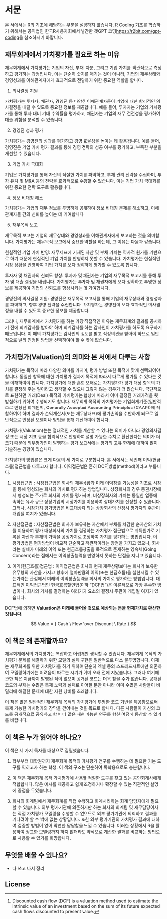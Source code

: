 # 서문 {.unnumbered}

본 서에서는 R의 기초에 해당하는 부분을 설명하지 않습니다. R Coding 기초를 학습하기 위해서는 공익법인 한국R사용자회에서 발간한 챗GPT 코딩[https://r2bit.com/gpt-coding](https://r2bit.com/gpt-coding)을 참조하시기 바랍니다.    


## 재무회계에서 가치평가를 필요로 하는 이유
   
재무회계에서 가치평가는 기업의 자산, 부채, 자분, 그리고 기업 가치를 객관적으로 측정하고 평가하는 과정입니다. 이는 단순히 숫자를 매기는 것이 아니라, 기업의 재무상태와 경영성과를 이해관계자에게 효과적으로 전달하기 위한 중요한 역할을 합니다.  
  
1. 의사결정 지원  
  
가치평가는 투자자, 채권자, 경영진 등 다양한 이해관계자들이 기업에 대한 합리적인 의사결정을 내릴 수 있도록 중요한 정보를 제공합니다. 예를 들어, 투자자는 기업의 가치평가를 통해 투자 대비 기대 수익률을 평가하고, 채권자는 기업의 재무 건전성을 평가하여 대출 위험을 분석할 수 있습니다.  
  
2. 경영진 성과 평가
  
가치평가는 경영진의 성과를 평가하고 경영 효율성을 높이는 데 활용됩니다. 예를 들어, 경영진은 기업 가치 평가 결과를 통해 경영 전략의 성공 여부를 평가하고, 부족한 부분을 개선할 수 있습니다.  
  
3. 기업 가치 극대화  
  
기업은 가치평가를 통해 자산의 적절한 가치를 파악하고, 부채 관리 전략을 수립하며, 투자 유치 및 M&A 등의 전략을 효과적으로 수행할 수 있습니다. 이는 기업 가치 극대화를 위한 중요한 전략 도구로 활용됩니다.  
  
4. 정보 비대칭 해소
   
가치평가는 기업의 재무 정보를 투명하게 공개하여 정보 비대칭 문제를 해소하고, 이해관계자들 간의 신뢰를 높이는 데 기여합니다.  
  
5. 재무목적 보고
  
재무목적 보고는 기업의 재무상태와 경영성과를 이해관계자에게 보고하는 것을 의미합니다. 가치평가는 재무목적 보고에서 중요한 역할을 하는데, 그 이유는 다음과 같습니다.  
  
현실적인 기업 가치 반영: 재무제표에 기재된 자산 및 부채 가치는 역사적 원가를 기반으로 하기 때문에 현실적인 기업 가치를 반영하지 못할 수 있습니다. 가치평가는 현실적인 시장 상황을 반영하여 기업 가치를 보다 정확하게 평가할 수 있도록 합니다.  
   
투자자 및 채권자의 신뢰도 향상: 투자자 및 채권자는 기업의 재무목적 보고서를 통해 투자 및 대출 결정을 내립니다. 가치평가는 투자자 및 채권자에게 보다 정확하고 투명한 정보를 제공하여 기업의 신뢰도를 향상시키는 데 기여합니다.  
  
경영진의 의사결정 지원: 경영진은 재무목적 보고서를 통해 기업의 재무상태와 경영성과를 파악하고, 향후 경영 전략을 수립합니다. 가치평가는 경영진이 보다 효과적인 의사결정을 내릴 수 있도록 중요한 정보를 제공합니다.  
  
그러나, 재무회계에서 가치평가를 하는 가장 직접적인 이유는 재무회계의 결과를 공시하기 전에 회계감사를 받아야 하며 회계감사를 하는 감사인이 가치평가를 하도록 요구하기 때문입니다. 이 때의 가치평가는 감사인의 검토를 받고 적정의견을 받아야 하므로 일반적으로 널리 인정된 방법을 선택하여야 할 수 밖에 없습니다.    
   
   
   
## 가치평가(Valuation)의 의미와 본 서에서 다루는 사항
   
가치평가는 목적에 따라 다양한 의미를 가지며, 평가 방법 또한 목적에 맞게 선택되어야 합니다. 동일한 항목에 대한 가치평가 결과가 목적에 따라서 다르게 평가될 수 있다는 것을 이해하여야 합니다. 가치평가에 대한 흔한 오해로는 가치평가가 평가 대상 항목의 가치를 결정해 주는 일이라고 생각할 수 있으나 그렇지 않는 경우가 더 많습니다. 극단적으로 표현하면 거래(Deal) 목적의 가치평가는 협상에 따라서 이미 결정된 거래가격을 뒷받침하기 위하여 수행되기도 합니다. 재무회계 목적의 가치평가는 기업회계기준(일반적으로 인정된 회계원칙, Generally Accepted Accounting Principles (GAAP))에 적합하여야 하며 결과가 손익계산서(또는 재무상태표)에 평가손익을 수반하게 되므로 일반적으로 인정된 모델이나 방법을 통해 계산하여야 합니다.  
   
가치평가(Valuation)는는 절대적인 가치를 계산할 수 있다는 의미가 아니라 경영의사결정 또는 시장 지표 등을 합리적으로 반영하여 설명 가능한 수치로 환산한다는 의미가 더 크기 때문에 외부평가인이 발행하는 평가 보고서에는 평가의 고유 한계에 대하여 많이 기술하는 경향이 있습니다.    
   
   
가치평가의 방법론은 크게 다음의 세 가지로 구분합니다. 본 서에서는 세번째 이익(현금흐름)접근법을 다루고자 합니다. 이익접근법은 흔히 DCF^[Discounted cash flow (DCF) is a valuation method used to estimate the intrinsic value of an investment based on the sum of its future expected cash flows discounted to present value.]방법(method)이라고 부릅니다.  


1. 시장접근법 : 시장접근법은 회사의 재무상황과 미래 이익창출 가능성을 기초로 시장을 통해 형성되는 회사의 가치로 평가하는 방법입니다. 상장회사의 경우 증권시장에서 형성되는 주가로 회사의 가치를 평가하며, 비상장회사의 가치는 동일한 업종에 속하는 유사 규모 상장기업의 시장가치를 이용하여 상대가치를 산정할 수 있습니다. 그러나, 시장가치 평가방법은 비교대상이 되는 상장회사의 산정시 평가자의 주관이 개입될 여지가 있습니다.  
  
2. 자산접근법 : 자산접근법은 회사가 보유하는 자산에서 부채를 차감한 순자산의 가치를 이용하여 평가 대상회사의 가치를 결정하는 가치평가 접근법으로 취득원가로 기록된 자산과 부채의 가액을 공정가치로 조정하여 가치를 평가하는 방법입니다. 이 평가방법은 평가방법이 비교적 단순하고 객관적이라는 장점을 가지고 있으나, 회사라는 실체가 미래의 이익 또는 현금흐름창출을 목적으로 존재하는 영속체(Going Concern)라는 점에서는 이익창출능력을 반영하지 못하는 단점을 지니고 있습니다.   
   
3. 이익(현금흐름)접근법 : 이익접근법은 회사의 현재 재무상황보다는 회사가 보유한 유무형의 자산을 가지고 향후에 얼마만큼의 이익(또는 현금흐름)을 실현시킬 수 있는가라는 관점에서 미래의 이익창출능력을 회사의 가치로 평가하는 방법입니다. 대표적인 이익접근법인 현금흐름할인법(이하 “DCF법”)은 이론적으로 가장 우수한 방법이나, 회사의 가치를 결정하는 여러가지 요소의 결정시 주관이 개입될 여지가 있습니다.   

DCF법에 의하면 **Valuation은 미래에 들어올 것으로 예상되는 돈을 현재가치로 환산한 것입니다.**

$$ Value = { Cash \ Flow \over Discount \ Rate } $$  
  
## 이 책은 왜 존재할까요?
  
재무회계에서의 가치평가는 복잡하고 어렵게만 생각할 수 있습니다. 재무회계 목적의 가치평가 문제를 해결하기 위한 모델의 실제 구현은 일반적으로 다소 불투명합니다. 이제는 재무회계를 위한 가치평가를 하기 위하여 단순히 엑셀 등의 스프레드시트에만 의존하여 모델링하기에는 어려움이 따르는 시기가 이미 오래 전에 지났습니다. 그러나 여기에 관한 책은 지금까지 발행된 적이 없으며 공개된 코드는 더욱 찾을 수가 없습니다. 공개된 코드의 부재는 수많은 복제 노력과 실패로 이어질 뿐만 아니라 이미 수많은 사람들이 비밀리에 해결한 문제에 대한 자원 낭비를 초래합니다.   
   
이 책은 많은 일반적인 재무회계 목적의 가치평가에 투명한 코드 기반을 제공함으로써 복제 가능한 가치평가의 장막을 걷어내는 것을 목표로 합니다. 다른 사람들이 자신의 코드를 공개적으로 공유하고 향후 더 많은 재현 가능한 연구를 향한 여정에 동참할 수 있기를 바랍니다.
  
## 이 책은 누가 읽어야 하나요?   
  
이 책은 세 가지 독자를 대상으로 집필했습니다.  
  
1. 학부부터 대학원까지 재무회계 목적의 가치평가 연구를 수행하는 데 필요한 기본 도구를 익히고자 하는 학생. 이 책의 구조는 단순하여 독학용으로도 충분합니다.  
   
2. 이 책은 재무회계 목적 가치평가에 사용할 적절한 도구를 찾고 있는 공인회계사에게 적합합니다. 많은 예시를 제공하고 쉽게 조정하거나 확장할 수 있는 직관적인 설명에 중점을 두었습니다.  
    
3. 회사의 회계팀에서 재무회계를 직접 수행하고 회계처리하는 회계 담당자에게 필요할 수 있습니다. 외부 평가기관에 의존하기만 하는 회사의 회계팀 및 재무담당이사는 직접 가치평가 모델링을 수행할 수 없으므로 외부 평가기관에 의뢰하고 결과를 기다려야 할 수 밖에 없는 상황입니다. 또한 외부 평가기관의 가치평가 결과에 대하여 검증할 방법이 없어 막연한 답답함을 느낄 수 있습니다. 이러한 상황에서 R을 활용하여 정교한 모델링까지 하지 않더라도 약식으로 계산한 결과를 비교하는 방법으로 사용할 수 있기를 희망합니다.  
  
     
     
## 무엇을 배울 수 있나요?

- 다 쓰고 나서 정리


## License

